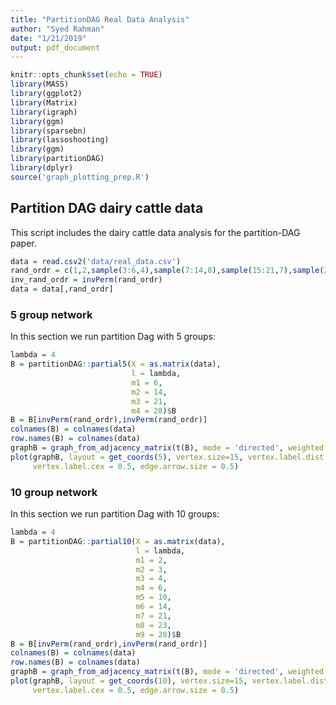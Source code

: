 ```yaml
---
title: "PartitionDAG Real Data Analysis"
author: "Syed Rahman"
date: "1/21/2019"
output: pdf_document
---
```


```r
knitr::opts_chunk$set(echo = TRUE)
library(MASS)
library(ggplot2)
library(Matrix)
library(igraph)
library(ggm)
library(sparsebn)
library(lassoshooting)
library(ggm)
library(partitionDAG)
library(dplyr)
source('graph_plotting_prep.R')
```

## Partition DAG dairy cattle data

This script includes the dairy cattle data analysis for the partition-DAG paper. 

```r
data = read.csv2('data/real_data.csv')
rand_ordr = c(1,2,sample(3:6,4),sample(7:14,8),sample(15:21,7),sample(22:28,7),sample(29:30,2))
inv_rand_ordr = invPerm(rand_ordr)
data = data[,rand_ordr]
```

### 5 group network

In this section we run partition Dag with 5 groups:

```r
lambda = 4
B = partitionDAG::partial5(X = as.matrix(data),
                           l = lambda, 
                           m1 = 6, 
                           m2 = 14, 
                           m3 = 21, 
                           m4 = 28)$B
B = B[invPerm(rand_ordr),invPerm(rand_ordr)]
colnames(B) = colnames(data)
row.names(B) = colnames(data)
graphB = graph_from_adjacency_matrix(t(B), mode = 'directed', weighted = TRUE, diag = FALSE)
plot(graphB, layout = get_coords(5), vertex.size=15, vertex.label.dist = .1,
     vertex.label.cex = 0.5, edge.arrow.size = 0.5)


```

### 10 group network

In this section we run partition Dag with 10 groups:

```r
lambda = 4
B = partitionDAG::partial10(X = as.matrix(data),
                            l = lambda, 
                            m1 = 2, 
                            m2 = 3, 
                            m3 = 4, 
                            m4 = 6, 
                            m5 = 10,
                            m6 = 14, 
                            m7 = 21, 
                            m8 = 23, 
                            m9 = 28)$B
B = B[invPerm(rand_ordr),invPerm(rand_ordr)]
colnames(B) = colnames(data)
row.names(B) = colnames(data)
graphB = graph_from_adjacency_matrix(t(B), mode = 'directed', weighted = TRUE, diag = FALSE)
plot(graphB, layout = get_coords(10), vertex.size=15, vertex.label.dist = .1,
     vertex.label.cex = 0.5, edge.arrow.size = 0.5)
```

